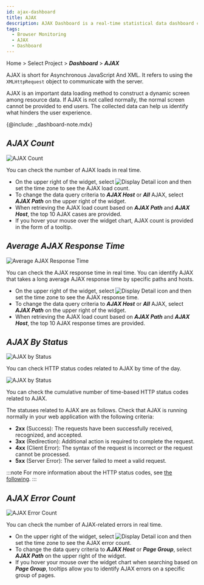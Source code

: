```yaml
---
id: ajax-dashboard
title: AJAX
description: AJAX Dashboard is a real-time statistical data dashboard composed of widgets related to AJAX data.
tags:
  - Browser Monitoring
  - AJAX
  - Dashboard
---
```


Home > Select Project > **_Dashboard_** > **_AJAX_**

AJAX is short for Asynchronous JavaScript And XML. It refers to using the `XMLHttpRequest` object to communicate with the server. 

AJAX is an important data loading method to construct a dynamic screen among resource data. If AJAX is not called normally, the normal screen cannot be provided to end users. The collected data can help us identify what hinders the user experience.

{@include: _dashboard-note.mdx}

## **_AJAX Count_**

![AJAX Count](/img/rum-ajax-count.png)

You can check the number of AJAX loads in real time.

-   On the upper right of the widget, select ![Display Detail icon](/img/ico-detail-mode.svg) and then set the time zone to see the AJAX load count. 
-   To change the data query criteria to **_AJAX Host_** or **_All_** AJAX, select **_AJAX Path_** on the upper right of the widget.
-   When retrieving the AJAX load count based on **_AJAX Path_** and **_AJAX Host_**, the top 10 AJAX cases are provided.
-   If you hover your mouse over the widget chart, AJAX count is provided in the form of a tooltip.

## **_Average AJAX Response Time_**

![Average AJAX Response Time](/img/rum-ajax-response-time.png)

You can check the AJAX response time in real time. You can identify AJAX that takes a long average AJAX response time by specific paths and hosts.

-   On the upper right of the widget, select ![Display Detail icon](/img/ico-detail-mode.svg) and then set the time zone to see the AJAX response time. 
-   To change the data query criteria to **_AJAX Host_** or **_All_** AJAX, select **_AJAX Path_** on the upper right of the widget.
-   When retrieving the AJAX load count based on **_AJAX Path_** and **_AJAX Host_**, the top 10 AJAX response times are provided.

## **_AJAX By Status_**

![AJAX by Status](/img/rum-ajax-status.png)

You can check HTTP status codes related to AJAX by time of the day.

![AJAX by Status](/img/rum-ajax-status-count.png)

You can check the cumulative number of time-based HTTP status codes related to AJAX.

The statuses related to AJAX are as follows. Check that AJAX is running normally in your web application with the following criteria:

-   **2xx** (Success): The requests have been successfully received, recognized, and accepted.
-   **3xx** (Redirection): Additional action is required to complete the request.
-   **4xx** (Client Error): The syntax of the request is incorrect or the request cannot be processed.
-   **5xx** (Server Error): The server failed to meet a valid request.

:::note
For more information about the HTTP status codes, see [the following](https://www.whatap.io/ko/blog/40).
:::

## **_AJAX Error Count_**

![AJAX Error Count](/img/rum-ajax-error-count.png)

You can check the number of AJAX-related errors in real time.

-   On the upper right of the widget, select ![Display Detail icon](/img/ico-detail-mode.svg) and then set the time zone to see the AJAX error count. 
-   To change the data query criteria to **_AJAX Host_** or **_Page Group_**, select **_AJAX Path_** on the upper right of the widget.
-   If you hover your mouse over the widget chart when searching based on **_Page Group_**, tooltips allow you to identify AJAX errors on a specific group of pages.
